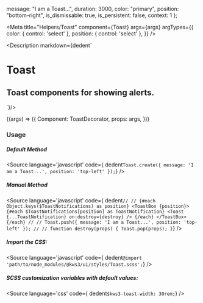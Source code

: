 
  message: "I am a Toast...",
  duration: 3000,
  color: "primary",
  position: "bottom-right",
  is_dismissable: true,
  is_persistent: false,
  context: 1
};

<Meta
  title="Helpers/Toast"
  component={Toast}
  args={args}
  argTypes={{
    color: {
      control: 'select'
    },
    position: {
      control: 'select'
    },
  }}
/>

<Description markdown={dedent`
# Toast
## Toast components for showing alerts.
`}/>

<Canvas>
  <Story
  name="Toast"
  args={args}
  >
  {(args) => ({
    Component: ToastDecorator,
    props: args,
  })}
  </Story>
</Canvas>

<ArgsTable story="Toast" />


### Usage
##### Default Method
<Source
  language='javascript'
  code={ dedent`
  Toast.create({ message: 'I am a Toast...', position: 'top-left' });
  `}
/>

##### Manual Method
<Source
  language='javascript'
  code={ dedent`
  //
  //
  {#each Object.keys($ToastNotifications) as position}
    <ToastBox {position}>
      {#each $ToastNotifications[position] as ToastNotification}
        <Toast {...ToastNotification} on:destroy={destroy} />
      {/each}
    </ToastBox>
  {/each}
  //
  //
  Toast.push({ message: 'I am a Toast...', position: 'top-left' });
  //
  //
  function destroy(props) {
    Toast.pop(props);
  }
  `}
/>


##### Import the CSS:
<Source
  language='javascript'
  code={ dedent`@import 'path/to/node_modules/@kws3/ui/styles/Toast.scss';`}
/>

##### SCSS customization variables with default values:
<Source
  language='css'
  code={ dedent`
    $kws3-toast-width: 30rem;
  `}
/>